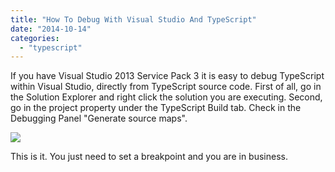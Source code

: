 ```yaml
---
title: "How To Debug With Visual Studio And TypeScript"
date: "2014-10-14"
categories: 
  - "typescript"
---
```


If you have Visual Studio 2013 Service Pack 3 it is easy to debug TypeScript within Visual Studio, directly from TypeScript source code. First of all, go in the Solution Explorer and right click the solution you are executing. Second, go in the project property under the TypeScript Build tab. Check in the Debugging Panel "Generate source maps".

![](/images/blog/GenerateSourceMaps-400x127.png)

This is it. You just need to set a breakpoint and you are in business.
